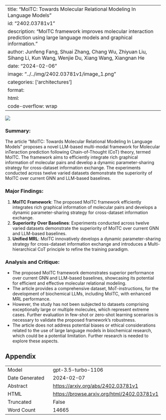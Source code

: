 
---
title: "MolTC: Towards Molecular Relational Modeling In Language Models"
id: "2402.03781v1"
description: "MolTC framework improves molecular interaction prediction using large language models and graphical information."
author: Junfeng Fang, Shuai Zhang, Chang Wu, Zhiyuan Liu, Sihang Li, Kun Wang, Wenjie Du, Xiang Wang, Xiangnan He
date: "2024-02-06"
image: "../../img/2402.03781v1/image_1.png"
categories: ['architectures']
format:
  html:
    code-overflow: wrap
---

![](../../img/2402.03781v1/image_1.png)

### Summary:
The article "MolTC: Towards Molecular Relational Modeling In Language Models" proposes a novel LLM-based multi-modal framework for Molecular inTeraction prediction following Chain-of-Thought (CoT) theory, termed MolTC. The framework aims to efficiently integrate rich graphical information of molecular pairs and develop a dynamic parameter-sharing strategy for cross-dataset information exchange. The experiments conducted across twelve varied datasets demonstrate the superiority of MolTC over current GNN and LLM-based baselines.

### Major Findings:
1. **MolTC Framework**: The proposed MolTC framework efficiently integrates rich graphical information of molecular pairs and develops a dynamic parameter-sharing strategy for cross-dataset information exchange.
2. **Superiority Over Baselines**: Experiments conducted across twelve varied datasets demonstrate the superiority of MolTC over current GNN and LLM-based baselines.
3. **Unified MRL**: MolTC innovatively develops a dynamic parameter-sharing strategy for cross-dataset information exchange and introduces a Multi-hierarchical CoT principle to refine the training paradigm.

### Analysis and Critique:
- The proposed MolTC framework demonstrates superior performance over current GNN and LLM-based baselines, showcasing its potential for efficient and effective molecular relational modeling.
- The article provides a comprehensive dataset, MoT-instructions, for the development of biochemical LLMs, including MolTC, with enhanced MRL performance.
- However, the study has not been subjected to datasets comprising exceptionally large or multiple molecules, which represent extreme cases. Further evaluation in few-shot or zero-shot learning scenarios is necessary to validate the proposed framework's robustness.
- The article does not address potential biases or ethical considerations related to the use of large language models in biochemical research, which could be a potential limitation. Further research is needed to explore these aspects.

## Appendix

|          |          |
|----------|----------|
| Model     | gpt-3.5-turbo-1106       |
| Date Generated     | 2024-02-07       |
| Abstract | [https://arxiv.org/abs/2402.03781v1](https://arxiv.org/abs/2402.03781v1)        |
| HTML     | [https://browse.arxiv.org/html/2402.03781v1](https://browse.arxiv.org/html/2402.03781v1)       |
| Truncated       | False       |
| Word Count       | 14665       |